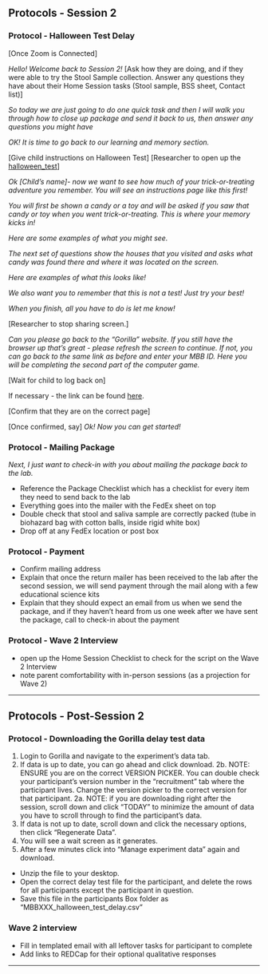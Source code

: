## Protocols - Session 2

### Protocol - Halloween Test Delay

[Once Zoom is Connected]

*Hello! Welcome back to Session 2!* [Ask how they are doing, and if they were able to try the Stool Sample collection. Answer any questions they have about their Home Session tasks (Stool sample, BSS sheet, Contact list)]

*So today we are just going to do one quick task and then I will walk you through how to close up package and send it back to us, then answer any questions you might have*

*OK! It is time to go back to our learning and memory section.*

[Give child instructions on Halloween Test] [Researcher to open up the [halloween_test](https://ucla.app.box.com/file/709479264913)]

*Ok [Child's name]- now we want to see how much of your trick-or-treating adventure you remember. You will see an instructions page like this first!*

*You will first be shown a candy or a toy and will be asked if you saw that candy or toy when you went trick-or-treating. This is where your memory kicks in!*

*Here are some examples of what you might see.*

*The next set of questions show the houses that you visited and asks what candy was found there and where it was located on the screen.*

*Here are examples of what this looks like!*

*We also want you to remember that this is not a test! Just try your best!*

*When you finish, all you have to do is let me know!*

[Researcher to stop sharing screen.]

*Can you please go back to the "Gorilla" website. If you still have the browser up that's great - please refresh the screen to continue. If not, you can go back to the same link as before and enter your MBB ID. Here you will be completing the second part of the computer game.*

[Wait for child to log back on]

If necessary - the link can be found [here](https://research.sc/participant/login/20451/publicid).

[Confirm that they are on the correct page] 

[Once confirmed, say] *Ok! Now you can get started!*


### Protocol - Mailing Package

*Next, I just want to check-in with you about mailing the package back to the lab.*

- Reference the Package Checklist which has a checklist for every item they need to send back to the lab
- Everything goes into the mailer with the FedEx sheet on top
- Double check that stool and saliva sample are correctly packed (tube in biohazard bag with cotton balls, inside rigid white box)
- Drop off at any FedEx location or post box


### Protocol - Payment

- Confirm mailing address
- Explain that once the return mailer has been received to the lab after the second session, we will send payment through the mail along with a few educational science kits
- Explain that they should expect an email from us when we send the package, and if they haven't heard from us one week after we have sent the package, call to check-in about the payment


### Protocol - Wave 2 Interview

- open up the Home Session Checklist to check for the script on the Wave 2 Interview
- note parent comfortability with in-person sessions (as a projection for Wave 2)

-----------

## Protocols - Post-Session 2 


### Protocol - Downloading the Gorilla delay test data

1. Login to Gorilla and navigate to the experiment's data tab.
2. If data is up to date, you can go ahead and click download. 
2b. NOTE: ENSURE you are on the correct VERSION PICKER. You can double check your participant's version number in the "recruitment" tab where the participant lives. Change the version picker to the correct version for that participant. 
2a. NOTE: if you are downloading right after the session, scroll down and click "TODAY" to minimize the amount of data you have to scroll through to find the participant's data.
3. If data is not up to date, scroll down and click the necessary options, then click "Regenerate Data".
4. You will see a wait screen as it generates.
5. After a few minutes click into "Manage experiment data" again and download. 

- Unzip the file to your desktop.
- Open the correct delay test file for the participant, and delete the rows for all participants except the participant in question.
- Save this file in the participants Box folder as "MBBXXX_halloween_test_delay.csv"


### Wave 2 interview

- Fill in templated email with all leftover tasks for participant to complete
- Add links to REDCap for their optional qualitative responses


-----------

